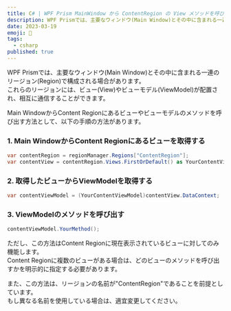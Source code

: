 ```yaml
---
title: C# | WPF Prism MainWindow から ContentRegion の View メソッドを呼び出す方法
description: WPF Prismでは、主要なウィンドウ(Main Window)とその中に含まれる一連のリージョン(Region)で構成される場合があります。これらのリージョンには、ビュー(View)やビューモデル(ViewModel)が配置され、相互に通信することができます。Main WindowからContent Regionにあるビューやビューモデルのメソッドを呼び出す方法を説明します。
date: 2023-03-19
emoji: 🌷
tags: 
  - csharp
published: true
---
```


WPF Prismでは、主要なウィンドウ(Main Window)とその中に含まれる一連のリージョン(Region)で構成される場合があります。  
これらのリージョンには、ビュー(View)やビューモデル(ViewModel)が配置され、相互に通信することができます。

Main WindowからContent Regionにあるビューやビューモデルのメソッドを呼び出す方法として、以下の手順の方法があります。

### 1. Main WindowからContent Regionにあるビューを取得する

```cs
var contentRegion = regionManager.Regions["ContentRegion"];
var contentView = contentRegion.Views.FirstOrDefault() as YourContentView;
```

### 2. 取得したビューからViewModelを取得する

```cs
var contentViewModel = (YourContentViewModel)contentView.DataContext;
```

### 3. ViewModelのメソッドを呼び出す

```cs
contentViewModel.YourMethod();
```

ただし、この方法はContent Regionに現在表示されているビューに対してのみ機能します。  
Content Regionに複数のビューがある場合は、どのビューのメソッドを呼び出すかを明示的に指定する必要があります。

また、この方法は、リージョンの名前が"ContentRegion"であることを前提としています。  
もし異なる名前を使用している場合は、適宜変更してください。